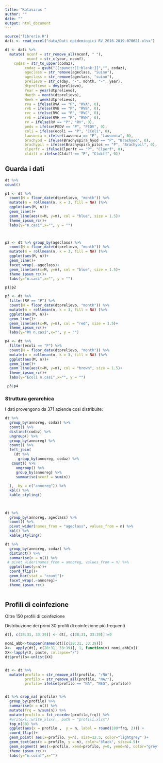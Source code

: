 ```yaml
---
title: "Rotavirus "
author: ""
date: ""
output: html_document
---
```


```r
source("librerie.R")
dati <- read_excel("data/Dati epidemiogici RV_2016-2019-070621.xlsx")

dt <- dati %>%
  mutate( nconf = str_remove_all(nconf, " "),
          nconf = str_c(year, nconf),
    codaz = str_to_upper(codaz),
         codaz = gsub("[[:punct:][:blank:]]","", codaz),
         ageclass = str_remove(ageclass, "Suino"),
         ageclass = str_remove(ageclass, "suino"),
         prelievo = str_c(day, "-", month, "-", year),
         dtprelievo = dmy(prelievo),
         Year = year(dtprelievo),
         Month = month(dtprelievo),
         Week = week(dtprelievo),
         rva = ifelse(RVA == "P", "RVA", 0),
         rvb = ifelse(RVB == "P", "RVB", 0),
         rvc = ifelse(RVC == "P", "RVC", 0),
         rvh = ifelse(RVH == "P", "RVH", 0),
         rv = ifelse(RV == "P", "RV", 0),
         pedv = ifelse(PEDV == "P", "PEDV", 0),
         coli = ifelse(ecoli == "P", "EColi", 0),
         lawsonia = ifelse(Lawsonia == "P", "Lawsonia", 0),
         brachyod = ifelse(Brachyspira_hyod == "P", "Brachyod", 0),
         brachypil = ifelse(Brachyspira_pilos == "P", "Brachypil", 0),
         clperfr = ifelse(Clperfr == "P", "Clperf", 0),
         cldiff = ifelse(Cldiff == "P", "Cldiff", 0))
```


## Guarda i dati

```r
dt %>% 
count()
```





```r
p1 <- dt %>% 
  count(M = floor_date(dtprelievo, "month")) %>% 
  mutate(m = rollmean(n, k = 3, fill = NA) )%>%   
  ggplot(aes(M, n))+
  geom_line()+
  geom_line(aes(x=M, y=m), col = "blue", size = 1.5)+
  theme_ipsum_rc()+
  labs(y="n.casi",x="", y = "")



p2 <- dt %>% group_by(ageclass) %>% 
  count(M = floor_date(dtprelievo, "month")) %>% 
  mutate(m = rollmean(n, k = 3, fill = NA) )%>% 
  ggplot(aes(M, n))+
  geom_line()+
  facet_wrap(.~ageclass)+
  geom_line(aes(x=M, y=m), col = "blue", size = 1.5)+
  theme_ipsum_rc()+
  labs(y="n.casi",x="", y = "")

p1|p2
```


```r


p3 <- dt %>% 
  filter(RV == "P") %>% 
  count(M = floor_date(dtprelievo, "month")) %>% 
  mutate(m = rollmean(n, k = 3, fill = NA) )%>%   
  ggplot(aes(M, n))+
  geom_line()+
  geom_line(aes(x=M, y=m), col = "red", size = 1.5)+
  theme_ipsum_rc()+
  labs(y="RV n.casi",x="", y = "")

p4 <- dt %>% 
  filter(ecoli == "P") %>% 
  count(M = floor_date(dtprelievo, "month")) %>% 
  mutate(m = rollmean(n, k = 3, fill = NA) )%>%   
  ggplot(aes(M, n))+
  geom_line()+
  geom_line(aes(x=M, y=m), col = "brown", size = 1.5)+
  theme_ipsum_rc()+
  labs(y="Ecoli n.casi",x="", y = "")

 p3|p4

```




### Struttura gerarchica

I dati provengono da 371 aziende cosi distribuite:

```r

dt %>% 
  group_by(annoreg, codaz) %>% 
  count() %>% 
  distinct(codaz) %>% 
  ungroup() %>% 
  group_by(annoreg) %>% 
  count() %>% 
  left_join(
    (dt %>% 
      group_by(annoreg, codaz) %>% 
   count() %>% 
     ungroup() %>% 
     group_by(annoreg) %>% 
     summarise(nconf = sum(n))
    
  ),  by = c("annoreg")) %>% 
  kbl() %>% 
  kable_styling()
  
  
```

```r
dt %>% 
  group_by(annoreg, ageclass) %>% 
  count() %>% 
  pivot_wider(names_from = "ageclass", values_from = n) %>% 
  kbl() %>% 
  kable_styling()
```


```r

dt %>% 
  group_by(annoreg, codaz) %>% 
  distinct() %>% 
  summarise(n = n()) %>% 
 # pivot_wider(names_from = annoreg, values_from = n) %>% 
  ggplot(aes(y=n))+
  coord_flip()+
  geom_bar(stat = "count")+
  facet_wrap(.~annoreg)+
  theme_ipsum_rc()
  


```

## Profili di coinfezione
Oltre 150 profili di coinfezione

Distribuzione dei primi 30 profili di coinfezione più frequenti
```r
dt[, c(28:31, 33:39)] <- dt[, c(28:31, 33:39)]!=0

nomi_abb<-toupper(names(dt)[c(28:31, 33:39)])
X<-  apply(dt[, c(28:31, 33:39)], 1, function(x) nomi_abb[x])
XX<-lapply(X, paste, collapse="/")
dt$profilo<-unlist(XX)


dt <- dt %>% 
  mutate(profilo = str_remove_all(profilo, "/NA"),
         profilo = str_remove_all(profilo, "NA/"), 
         profilo= ifelse(profilo == "NA", "NEG", profilo))


dt %>% drop_na( profilo) %>% 
  group_by(profilo) %>% 
  summarise(n = n()) %>% 
  mutate(frq = n/sum(n)) %>% 
  mutate(profilo = fct_reorder(profilo,frq)) %>% 
  #writexl::write_xlsx(., path = "profili.xlsx")
  top_n(30) %>% 
  ggplot(aes(x = profilo ,  y = n, label = round(100*frq, 2))) +
  coord_flip()+
  geom_point( aes(x=profilo, y=n), size=12.5, color="lightgrey" )+
  geom_text(aes(x = profilo, y = n), color="black", size=4.5)+
  geom_segment( aes(x=profilo, xend=profilo, y=0, yend=n), color="grey")+
  theme_ipsum_rc()+
  labs(y="n.coinf",x="")

```

